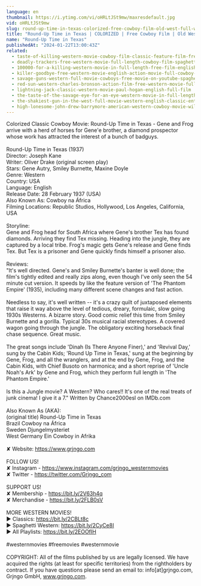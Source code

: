```yaml
---
language: en
thumbnail: https://i.ytimg.com/vi/oHRLtJSt9mw/maxresdefault.jpg
vid: oHRLtJSt9mw
slug: round-up-time-in-texas-colorized-free-cowboy-film-old-west-full-western-movie
title: "Round-Up Time in Texas | COLORIZED | Free Cowboy Film | Old West | Full Western Movie"
name: "Round-Up Time in Texas"
publishedAt: "2024-01-22T13:00:43Z"
related:
  - taste-of-killing-western-movie-cowboy-film-classic-feature-film-free-movie-on-youtube
  - deadly-trackers-free-western-movie-full-length-cowboy-film-spaghetti-western-free-movie
  - 100000-for-a-killing-western-movie-in-full-length-free-film-english-full-movies-youtube
  - killer-goodbye-free-western-movie-english-action-movie-full-cowboy-film
  - savage-guns-western-full-movie-cowboys-free-movie-on-youtube-spaghetti-western
  - red-sun-western-charles-bronson-action-film-free-western-movie-full-length-english-hd
  - lightning-jack-classic-western-movie-paul-hogan-english-full-film
  - the-taste-of-the-savage-eye-for-an-eye-western-movie-in-full-length-english-free-feature-film
  - the-shakiest-gun-in-the-west-full-movie-western-english-classic-entire-film-full-free-movies
  - high-lonesome-john-drew-barrymore-american-western-cowboy-movie-wild-west-english
---
```


Colorized Classic Cowboy Movie: Round-Up Time in Texas - Gene and Frog arrive with a herd of horses for Gene'e brother, a diamond prospector whose work has attracted the interest of a bunch of badguys.<br />
<br />
Round-Up Time in Texas (1937)<br />
Director: Joseph Kane<br />
Writer: Oliver Drake (original screen play)<br />
Stars: Gene Autry, Smiley Burnette, Maxine Doyle<br />
Genre: Western <br />
Country: USA<br />
Language: English<br />
Release Date: 28 February 1937 (USA) <br />
Also Known As: Cowboy na África <br />
Filming Locations: Republic Studios, Hollywood, Los Angeles, California, USA<br />
<br />
Storyline:<br />
Gene and Frog head for South Africa where Gene's brother Tex has found diamonds. Arriving they find Tex missing. Heading into the jungle, they are captured by a local tribe. Frog's magic gets Gene's release and Gene finds Tex. But Tex is a prisoner and Gene quickly finds himself a prisoner also.<br />
<br />
Reviews:<br />
"It's well directed. Gene's and Smiley Burnette's banter is well done; the film's tightly edited and really zips along, even though I've only seen the 54 minute cut version. It speeds by like the feature version of 'The Phantom Empire' (1935), including many different scene changes and fast action.<br />
<br />
Needless to say, it's well written -- it's a crazy quilt of juxtaposed elements that raise it way above the level of tedious, dreary, formulaic, slow going 1930s Westerns. A bizarre story. Good comic relief this time from Smiley Burnette and a gorilla. Typical 30s musical racial stereotypes. A covered wagon going through the jungle. The obligatory exciting horseback final chase sequence. Great music.<br />
<br />
The great songs include 'Dinah (Is There Anyone Finer),' and 'Revival Day,' sung by the Cabin Kids; 'Round Up Time in Texas,' sung at the beginning by Gene, Frog, and all the wranglers, and at the end by Gene, Frog, and the Cabin Kids, with Chief Busoto on harmonica; and a short reprise of 'Uncle Noah's Ark' by Gene and Frog, which they perform full length in 'The Phantom Empire.'<br />
<br />
Is this a Jungle movie? A Western? Who cares!! It's one of the real treats of junk cinema! I give it a 7." Written by Chance2000esl on IMDb.com <br />
<br />
Also Known As (AKA):<br />
(original title) Round-Up Time in Texas<br />
Brazil Cowboy na África<br />
Sweden Djungelmysteriet<br />
West Germany Ein Cowboy in Afrika<br />
<br />
✘ Website: https://www.grjngo.com<br />
<br />
FOLLOW US!<br />
✘ Instagram - https://www.instagram.com/grjngo_westernmovies<br />
✘ Twitter - https://twitter.com/Grjngo_com<br />
<br />
SUPPORT US!<br />
✘ Membership - https://bit.ly/2V63h4q<br />
✘ Merchandise - https://bit.ly/2FLB0sV<br />
<br />
MORE WESTERN MOVIES! <br />
► Classics: https://bit.ly/2CBLt8c <br />
► Spaghetti Western: https://bit.ly/2CyCe8I <br />
► All Playlists: https://bit.ly/2EOOfIH <br />
<br />
#westernmovies #freemovies #westernmovie<br />
<br />
COPYRIGHT: All of the films published by us are legally licensed. We have acquired the rights (at least for specific territories) from the rightholders by contract. If you have questions please send an email to: info[at]grjngo.com, Grjngo GmbH, www.grjngo.com.